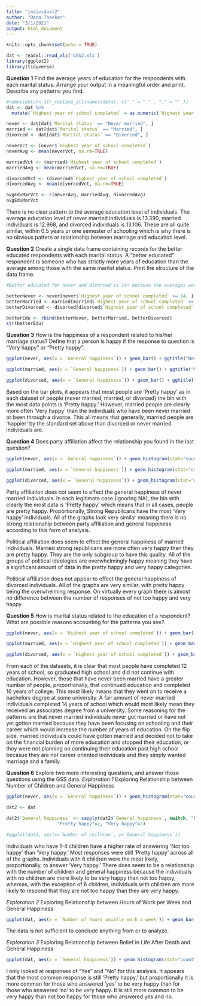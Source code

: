 ```yaml
---
title: "individual2"
author: "Dana Thacker"
date: "3/1/2021"
output: html_document
---
```


```r
knitr::opts_chunk$set(echo = TRUE)
```

```r
dat <- readxl::read_xls('GSS2.xls')
library(ggplot2)
library(tidyverse)
```

**Question 1**
Find the average years of education for the respondents with each marital status. Arrange your output in a meaningful order and print. Describe any patterns you find.
```r
#names(data)<-str_replace_all(names(data), c(" " = "." , "," = "" ))
dat <- dat %>%
  mutate(`Highest year of school completed` = as.numeric(`Highest year of school completed`))

never <- dat[dat$`Marital status` == "Never married", ]
married <- dat[dat$`Marital status` == "Married", ]
divorced <- dat[dat$`Marital status` == "Divorced", ]

neverVct <- (never$`Highest year of school completed`)
neverAvg <- mean(neverVct, na.rm=TRUE)

marriedVct <- (married$`Highest year of school completed`)
marriedAvg <- mean(marriedVct, na.rm=TRUE)

divorcedVct <- (divorced$`Highest year of school completed`)
divorcedAvg <- mean(divorcedVct, na.rm=TRUE)

avgEduMarVct <- c(neverAvg, marriedAvg, divorcedAvg)
avgEduMarVct
```

There is no clear pattern to the average education level of individuals. The average education level of never married individuals is 13.390, married individuals is 12.968, and divorced individuals is 13.106. These are all quite similar, within 0.5 years or one semester of schooling which is why there is no obvious pattern or relationship between marriage and education level. 

**Question 2**
Create a single data frame containing records for the better educated respondents with each marital status. A “better educated” respondent is someone who has strictly more years of education than the average among those with the same marital status. Print the structure of the data frame.
```r
#Better educated for never and divorced is 14+ because the averages were between 13 and 14, and for married the average was not quite 13 so the better educated will be 13+

betterNever <- never[never$`Highest year of school completed` >= 14, ]
betterMarried <- married[married$`Highest year of school completed` >= 13, ]
betterDivorced <- divorced[divorced$`Highest year of school completed` >= 14, ]

betterEdu <- rbind(betterNever, betterMarried, betterDivorced)
str(betterEdu)
```

**Question 3**
How is the happiness of a respondent related to his/her marriage status? Define that a person is happy if the response to question is “Very happy” or “Pretty happy”.
```r
ggplot(never, aes(x = `General happiness`)) + geom_bar() + ggtitle("Never Married Happiness") + xlab("Happiness") + ylab("Count")

ggplot(married, aes(x = `General happiness`)) + geom_bar() + ggtitle("Married Happiness") + xlab("Happiness") + ylab("Count")

ggplot(divorced, aes(x = `General happiness`)) + geom_bar() + ggtitle("Divorced Happiness") + xlab("Happiness") + ylab("Count")
```

Based on the bar plots, it appears that most people are 'Pretty happy' as in each dataset of people (never married, married, or divorced) the bin with the most data points is 'Pretty happy.' However, married people are clearly more often 'Very happy' than the individuals who have been never married or been through a divorce. This all means that generally, married people are 'happier' by the standard set above than divorced or never married individuals are. 

**Question 4**
Does party affiliation affect the relationship you found in the last question?
```r
ggplot(never, aes(x = `General happiness`)) + geom_histogram(stat="count") + theme(axis.text.x = element_text(angle = 90)) + facet_wrap(~ `Political party affiliation`, scales = "free") + xlab("Happiness") + ylab("Count") + ggtitle("Happiness of Never Married Individuals by Political Party")

ggplot(married, aes(x = `General happiness`)) + geom_histogram(stat="count") + theme(axis.text.x = element_text(angle = 90)) + facet_wrap(~ `Political party affiliation`, scales = "free") + xlab("Happiness") + ylab("Count") + ggtitle("Happiness of Married Individuals by Political Party")

ggplot(divorced, aes(x = `General happiness`)) + geom_histogram(stat="count") + theme(axis.text.x = element_text(angle = 90)) + facet_wrap(~ `Political party affiliation`, scales = "free") + xlab("Happiness") + ylab("Count") + ggtitle("Happiness of Divorced Individuals by Political Party")
```

Party affiliation does not seem to effect the general happiness of never married individuals. In each legitimate case (ignoring NA), the bin with clearly the most data is 'Pretty happy' which means that in all cases, people are pretty happy. Proportionally, Strong Republicans have the most 'Very happy' individuals. All of the graphs look very similar meaning there is no strong relationship between party affiliation and general happiness according to this form of analysis. 

Political affiliation does seem to effect the general happiness of married individuals. Married strong republicans are more often very happy than they are pretty happy. They are the only subgroup to have this quality. All of the groups of political ideologies are overwhelmingly happy meaning they have a significant amount of data in the pretty happy and very happy categories. 

Political affiliation does not appear to effect the general happiness of divorced individuals. All of the graphs are very similar, with pretty happy being the overwhelming response. On virtually every graph there is almost no difference between the number of responses of not too happy and very happy. 

**Question 5**
How is marital status related to the education of a respondent? What are possible reasons accounting for the patterns you see?
```r
ggplot(never, aes(x = `Highest year of school completed`)) + geom_bar() + ggtitle("Never Married Highest Education Level") + xlab("Highest Year of School Completed") + ylab("Count")

ggplot(married, aes(x = `Highest year of school completed`)) + geom_bar() + ggtitle("Married Highest Education Level") + xlab("Highest Year of School Completed") + ylab("Count")

ggplot(divorced, aes(x = `Highest year of school completed`)) + geom_bar() + ggtitle("Divorced Highest Education Level") + xlab("Highest Year of School Completed") + ylab("Count")
```

From each of the datasets, it is clear that most people have completed 12 years of school, so graduated high school and did not continue with education. However, those that have never been married have a greater number of people, proportionally, that continued education and completed 16 years of college. This most likely means that they went on to receive a bachelors degree at some university. A fair amount of never married individuals completed 14 years of school which would most likely mean they received an associates degree from a university. Some reasoning for the patterns are that never married individuals never got married or have not yet gotten married because they have been focusing on schooling and their career which would increase the number of years of education. On the flip side, married individuals could have gotten married and decided not to take on the financial burden of more education and stopped their education, or they were not planning on continuing their education past high school becasue they are not career oriented individuals and they simply wanted marriage and a family. 

**Question 6**
Explore two more interesting questions, and answer those questions using the GSS data.
*Exploration 1*
Exploring Relationship between Number of Children and General Happiness
```r
ggplot(never, aes(x = `General happiness`)) + geom_histogram(stat="count") + theme(axis.text.x = element_text(angle = 90)) + facet_wrap(~ `Number of children`, scales = "free")

dat2 <- dat

dat2$`General happiness` <- sapply(dat2$`General happiness`, switch, "Don't know"=0, "No answer"=0, "Not applicable"=0, "Not too happy"=1,
                   "Pretty happy"=2, "Very happy"=3)

#ggplot(dat2, aes(x=`Number of children`, y=`General happiness`))

```

Individuals who have 1-4 children have a higher rate of answering 'Not too happy' than 'Very happy.' Most responses were still 'Pretty happy' across all of the graphs. Individuals with 6 children were the most likely, proportionally, to answer 'Very happy.' There does seem to be a relationship with the number of children and general happiness because the individuals with no children are more likely to be very happy than not too happy, whereas, with the exception of 6 children, individuals with children are more likely to respond that they are not too happy than they are very happy.

*Exploration 2*
Exploring Relationship between Hours of Work per Week and General Happiness
```r
ggplot(dat, aes(x = `Number of hours usually work a week`)) + geom_bar() + theme(axis.text.x = element_text(angle = 90))
```

The data is not sufficient to conclude anything from or to analyze.

*Exploration 3*
Exploring Relationship between Belief in Life After Death and General Happiness
```r
ggplot(dat, aes(x = `General happiness`)) + geom_histogram(stat="count") + theme(axis.text.x = element_text(angle = 90)) + facet_wrap(~ `Belief in life after death`, scales = "free")
```

I only looked at responses of "Yes" and "No" for this analysis. It appears that the most common response is still 'Pretty happy,' but proportionally it is more common for those who answered 'yes' to be very happy than for those who answered 'no' to be very happy. It is still more common to be very happy than not too happy for those who answered yes and no. 








